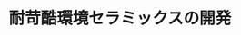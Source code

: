 ﻿---
title: "耐苛酷環境セラミックスの開発"
category: "物質理工学院"
vol: 24
interviewee: "井関 孝善・宮崎広行 "
url: ""
tags: ["環境","原子","セラミックス","炉","エンジン"]
pdf: "24-1.pdf"
career: ""
preface: "井関ではエンジンや原子炉などの苛酷な環境にも耐えることのできる「強い」セラミックスについて、研究を進めている。"
---
